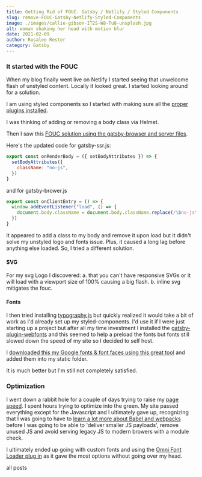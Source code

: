 ```yaml
---
title: Getting Rid of FOUC. Gatsby / Netlify / Styled Components
slug: remove-FOUC-Gatsby-Netlify-Styled-Components
image: ./images/callie-gibson-IT2S-W8-Tu8-unsplash.jpg
alt: woman shaking her head with motion blur
date: 2021-02-09
author: Rosalee Rester
category: Gatsby
---
```



### It started with the FOUC

When my blog finally went live on Netlify I started seeing that unwelcome flash of unstyled content. Locally it looked great. I started looking around for a solution.

I am using styled components so I started with making sure all the [proper plugins installed](https://dev.to/mikaelia/removing-fouc-in-a-gatsby-app-28mg).

I was thinking of adding or removing a body class via Helmet.

Then I saw this [FOUC solution using the gatsby-browser and server files](https://curtistimson.co.uk/post/gatsbyjs/add-body-class-gatsbyjs-fouc/).

Here's the updated code for gatsby-ssr.js:

```jsx
export const onRenderBody = ({ setBodyAttributes }) => {
  setBodyAttributes({
    className: "no-js",
  })
}
```

and for gatsby-brower.js

```jsx
export const onClientEntry = () => {
  window.addEventListener("load", () => {
    document.body.className = document.body.className.replace(/\bno-js\b/, "")
  })
}
```

It appeared to add a class to my body and remove it upon load but it didn't solve my unstyled logo and fonts issue. Plus, it caused a long lag before anything else loaded. So, I tried a different solution.

#### SVG

For my svg Logo I discovered:
a. that you can't have responsive SVGs or it will load with a viewport size of 100% causing a big flash.
b. inline svg mitigates the fouc.

#### Fonts

I then tried installing [typography.js](https://kyleamathews.github.io/typography.js/) but quickly realized it would take a bit of work as I'd already set up my styled-components. I'd use it if I were just starting up a project but after all my time investment I installed the [gatsby-plugin-webfonts](https://www.gatsbyjs.com/plugins/gatsby-plugin-webfonts/) and this seemed to help a preload the fonts but fonts still slowed down the speed of my site so I decided to self host.

I [downloaded this my Google fonts & font faces using this great tool](https://google-webfonts-helper.herokuapp.com/fonts/open-sans?subsets=latin) and added them into my static folder.

It is much better but I'm still not completely satisfied.

### Optimization

I went down a rabbit hole for a couple of days trying to raise my [page speed](https://developers.google.com/speed/pagespeed/insights/). I spent hours trying to optimize into the green. My site passed everything except for the Javascript and I ultimately gave up, recognizing that I was going to have to [learn a lot more about Babel and webpacks](https://github.com/GoogleChromeLabs/webpack-libs-optimizations) before I was going to be able to 'deliver smaller JS payloads', remove unused JS and avoid serving legacy JS to modern browers with a module check.

I ultimately ended up going with custom fonts and using the [Omni Font Loader plug in](https://www.gatsbyjs.com/plugins/gatsby-omni-font-loader/) as it gave the most options without going over my head.

<Link to="/posts" className="btn center-btn">
  all posts
</Link>
